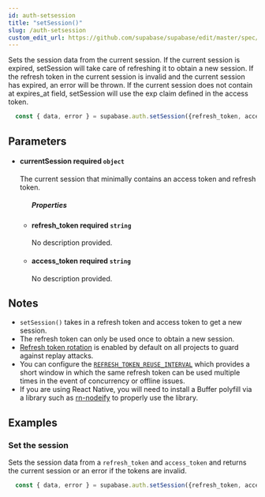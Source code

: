 ```yaml
---
id: auth-setsession
title: "setSession()"
slug: /auth-setsession
custom_edit_url: https://github.com/supabase/supabase/edit/master/spec/supabase_js_v2.yml
---
```


Sets the session data from the current session. If the current session is expired, setSession will take care of refreshing it to obtain a new session.
If the refresh token in the current session is invalid and the current session has expired, an error will be thrown.
If the current session does not contain at expires_at field, setSession will use the exp claim defined in the access token.

```js
  const { data, error } = supabase.auth.setSession({refresh_token, access_token})
```


## Parameters


<ul className="method-list-group">
  
<li className="method-list-item">
  <h4 className="method-list-item-label">
    <span className="method-list-item-label-name">
      currentSession
    </span>
    <span className="method-list-item-label-badge required">
      required
    </span>
    <span className="method-list-item-validation">
      <code>object</code>
    </span>
  </h4>
  <div class="method-list-item-description">

The current session that minimally contains an access token and refresh token.

  </div>
  
<ul className="method-list-group">
  <h5 class="method-list-title method-list-title-isChild expanded">Properties</h5>

<li className="method-list-item">
  <h4 className="method-list-item-label">
    <span className="method-list-item-label-name">
      refresh_token
    </span>
    <span className="method-list-item-label-badge required">
      required
    </span>
    <span className="method-list-item-validation">
      <code>string</code>
    </span>
  </h4>
  <div class="method-list-item-description">

No description provided. 

  </div>
  
</li>


<li className="method-list-item">
  <h4 className="method-list-item-label">
    <span className="method-list-item-label-name">
      access_token
    </span>
    <span className="method-list-item-label-badge required">
      required
    </span>
    <span className="method-list-item-validation">
      <code>string</code>
    </span>
  </h4>
  <div class="method-list-item-description">

No description provided. 

  </div>
  
</li>

</ul>

</li>

</ul>


## Notes

- `setSession()` takes in a refresh token and access token to get a new session.
- The refresh token can only be used once to obtain a new session.
- [Refresh token rotation](/docs/reference/auth/config#refresh_token_rotation_enabled) is enabled by default on all projects to guard against replay attacks.
- You can configure the [`REFRESH_TOKEN_REUSE_INTERVAL`](https://supabase.com/docs/reference/auth/config#refresh_token_reuse_interval) which provides a short window in which the same refresh token can be used multiple times in the event of concurrency or offline issues.
- If you are using React Native, you will need to install a Buffer polyfill via a library such as [rn-nodeify](https://github.com/tradle/rn-nodeify) to properly use the library.










## Examples

### Set the session

Sets the session data from a `refresh_token` and `access_token` and returns the current session or an error if the tokens are invalid.

```js
  const { data, error } = supabase.auth.setSession({refresh_token, access_token})
```
